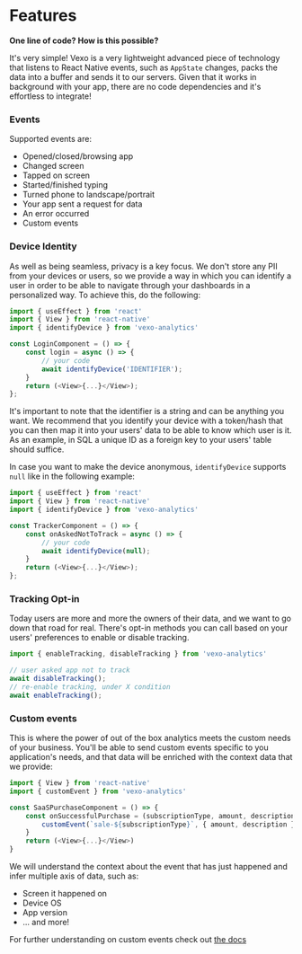 
# Features

**One line of code? How is this possible?**

It's very simple! Vexo is a very lightweight advanced piece of technology that listens to React Native events, such as `AppState` changes,
packs the data into a buffer and sends it to our servers.
Given that it works in background with your app, there are no code dependencies and it's effortless to integrate!

### Events

Supported events are:
- Opened/closed/browsing app
- Changed screen
- Tapped on screen
- Started/finished typing
- Turned phone to landscape/portrait
- Your app sent a request for data
- An error occurred
- Custom events

### Device Identity

As well as being seamless, privacy is a key focus. We don't store any PII from your devices or users, so we provide a way in which you can identify a user in order
to be able to navigate through your dashboards in a personalized way.
To achieve this, do the following:

```js
import { useEffect } from 'react'
import { View } from 'react-native'
import { identifyDevice } from 'vexo-analytics'

const LoginComponent = () => {
    const login = async () => {
        // your code
        await identifyDevice('IDENTIFIER');
    }
    return (<View>{...}</View>);
};
```

It's important to note that the identifier is a string and can be anything you want. We recommend that you identify your device with a token/hash
that you can then map it into your users' data to be able to know which user is it.
As an example, in SQL a unique ID as a foreign key to your users' table should suffice.

In case you want to make the device anonymous, `identifyDevice` supports `null` like in the following example:

```js
import { useEffect } from 'react'
import { View } from 'react-native'
import { identifyDevice } from 'vexo-analytics'

const TrackerComponent = () => {
    const onAskedNotToTrack = async () => {
        // your code
        await identifyDevice(null);
    }
    return (<View>{...}</View>);
};
```

### Tracking Opt-in

Today users are more and more the owners of their data, and we want to go down that road for real.
There's opt-in methods you can call based on your users' preferences to enable or disable tracking.

```js
import { enableTracking, disableTracking } from 'vexo-analytics'

// user asked app not to track
await disableTracking();
// re-enable tracking, under X condition
await enableTracking();
```

### Custom events

This is where the power of out of the box analytics meets the custom needs of your business.
You'll be able to send custom events specific to you application's needs, and that data will be enriched with the context data that we provide:

```js
import { View } from 'react-native'
import { customEvent } from 'vexo-analytics'

const SaaSPurchaseComponent = () => {
    const onSuccessfulPurchase = (subscriptionType, amount, description) => {
        customEvent(`sale-${subscriptionType}`, { amount, description })
    }
    return (<View>{...}</View>)
}
```

We will understand the context about the event that has just happened and infer multiple axis of data, such as:

- Screen it happened on
- Device OS
- App version
- ... and more!

For further understanding on custom events check out [the docs](https://vexo.co/docs/custom-events)

